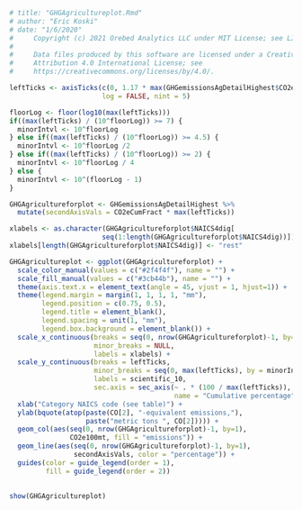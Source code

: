 ```r
# title: "GHGAgricultureplot.Rmd"
# author: "Eric Koski"
# date: "1/6/2020"
#     Copyright (c) 2021 Orebed Analytics LLC under MIT License; see LICENSE.md. 
# 
#     Data files produced by this software are licensed under a Creative Commons 
#     Attribution 4.0 International License; see
#     https://creativecommons.org/licenses/by/4.0/. 

leftTicks <- axisTicks(c(0, 1.17 * max(GHGemissionsAgDetailHighest$CO2e100mt)), 
                       log = FALSE, nint = 5)

floorLog <- floor(log10(max(leftTicks)))
if((max(leftTicks) / (10^floorLog)) >= 7) {
  minorIntvl <- 10^floorLog
} else if((max(leftTicks) / (10^floorLog)) >= 4.5) {
  minorIntvl <- 10^floorLog /2
} else if((max(leftTicks) / (10^floorLog)) >= 2) {
  minorIntvl <- 10^floorLog / 4 
} else {
  minorIntvl <- 10^(floorLog - 1)
}

GHGAgricultureforplot <- GHGemissionsAgDetailHighest %>%
  mutate(secondAxisVals = CO2eCumFract * max(leftTicks))

xlabels <- as.character(GHGAgricultureforplot$NAICS4dig[
                       seq(1:length(GHGAgricultureforplot$NAICS4dig))])
xlabels[length(GHGAgricultureforplot$NAICS4dig)] <- "rest"

GHGAgricultureplot <- ggplot(GHGAgricultureforplot) +
  scale_color_manual(values = c("#2f4f4f"), name = "") +
  scale_fill_manual(values = c("#3cb44b"), name = "") +
  theme(axis.text.x = element_text(angle = 45, vjust = 1, hjust=1)) +
  theme(legend.margin = margin(1, 1, 1, 1, "mm"),
        legend.position = c(0.75, 0.5),
        legend.title = element_blank(),
        legend.spacing = unit(1, "mm"),
        legend.box.background = element_blank()) +
  scale_x_continuous(breaks = seq(0, nrow(GHGAgricultureforplot)-1, by=1), 
                     minor_breaks = NULL,
                     labels = xlabels) +
  scale_y_continuous(breaks = leftTicks,
                     minor_breaks = seq(0, max(leftTicks), by = minorIntvl), 
                     labels = scientific_10,
                     sec.axis = sec_axis(~ . * (100 / max(leftTicks)), 
                                         name = "Cumulative percentage")) +
  xlab("Category NAICS code (see table)") +
  ylab(bquote(atop(paste(CO[2], "-equivalent emissions,"), 
                   paste("metric tons ", CO[2])))) +
  geom_col(aes(seq(0, nrow(GHGAgricultureforplot)-1, by=1), 
               CO2e100mt, fill = "emissions")) +
  geom_line(aes(seq(0, nrow(GHGAgricultureforplot)-1, by=1), 
                secondAxisVals, color = "percentage")) +
  guides(color = guide_legend(order = 1), 
         fill = guide_legend(order = 2))
  
  
show(GHGAgricultureplot)


```
